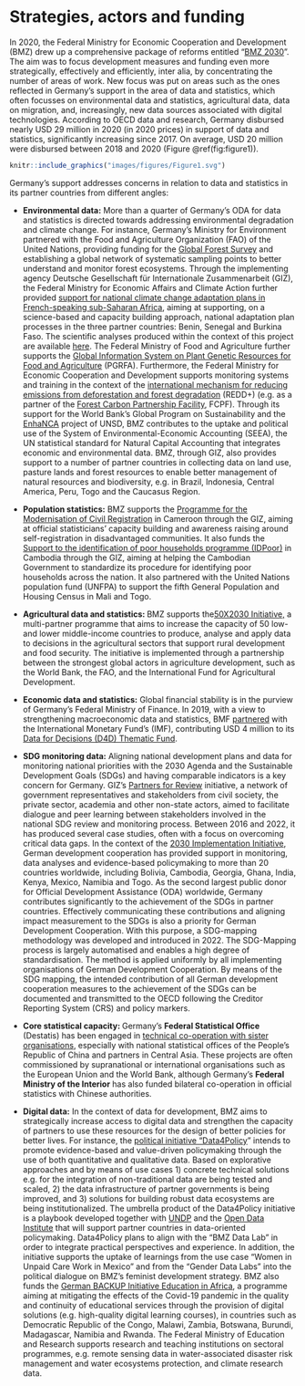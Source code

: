# Strategies, actors and funding {-}

In 2020, the Federal Ministry for Economic Cooperation and Development (BMZ) drew up a comprehensive package of reforms entitled “[BMZ 2030](https://www.bmz.de/en/development-policy/reform-strategy-bmz-2030)”. The aim was to focus development measures and funding even more strategically, effectively and efficiently, inter alia, by concentrating the number of areas of work. New focus was put on areas such as the ones reflected in Germany’s support in the area of data and statistics, which often focusses on environmental data and statistics, agricultural data, data on migration, and, increasingly, new data sources associated with digital technologies. According to OECD data and research,  Germany disbursed nearly USD 29 million in 2020 (in 2020 prices) in support of data and statistics, significantly increasing since 2017. On average, USD 20 million were disbursed between 2018 and 2020 (Figure \@ref(fig:figure1)).


```r

knitr::include_graphics("images/figures/Figure1.svg")

```


Germany's support addresses concerns in relation to data and statistics in its partner countries from different angles:

- **Environmental data:** More than a quarter of Germany's ODA for data and statistics is directed towards addressing environmental degradation and climate change. For instance, Germany's Ministry for Environment partnered with the Food and Agriculture Organization (FAO) of the United Nations, providing funding for the [Global Forest Survey](http://www.fao.org/in-action/global-forest-survey/en/)  and establishing a global network of systematic sampling points to better understand and monitor forest ecosystems. Through the implementing agency Deutsche Gesellschaft für Internationale Zusammenarbeit (GIZ), the Federal Ministry for Economic Affairs and Climate Action further provided [support for national climate change adaptation plans in French-speaking sub-Saharan Africa](https://www.giz.de/en/worldwide/61303.html), aiming at supporting, on a science-based and capacity building approach, national adaptation plan processes in the three partner countries: Benin, Senegal and Burkina Faso. The scientific analyses produced within the context of this project are available [here](https://climateanalytics.org/projects/pas-pna-science-based-national-adaptation-planning-in-sub-saharan-africa/). The Federal Ministry of Food and Agriculture further supports the [Global Information System on Plant Genetic Resources for Food and Agriculture](http://www.fao.org/plant-treaty/areas-of-work/global-information-system/en/) (PGRFA). Furthermore, the Federal Ministry for Economic Cooperation and Development supports monitoring systems and training in the context of the [international mechanism for reducing emissions from deforestation and forest degradation](https://www.international-climate-initiative.com/en/issues/natural-carbon-sinks/redd) (REDD+) (e.g. as a partner of the [Forest Carbon Partnership Facility](https://www.forestcarbonpartnership.org/), FCPF). Through its support for the World Bank's Global Program on Sustainability and the [EnhaNCA](https://seea.un.org/content/enhanca-enhance-natural-capital-accounting-policy-uptake-and-relevance) project of UNSD, BMZ contributes to the uptake and political use of the System of Environmental-Economic Accounting (SEEA), the UN statistical standard for Natural Capital Accounting that integrates economic and environmental data. BMZ, through GIZ, also provides support to a number of partner countries in collecting data on land use, pasture lands and forest resources to enable better management of natural resources and biodiversity, e.g. in Brazil, Indonesia, Central America, Peru, Togo and the Caucasus Region.

- **Population statistics:** BMZ supports the [Programme for the Modernisation of Civil Registration](https://www.giz.de/en/worldwide/87334.html) in Cameroon through the GIZ, aiming at official statisticians' capacity building and awareness raising around self-registration in disadvantaged communities. It also funds the [Support to the identification of poor households programme (IDPoor)](https://www.giz.de/en/worldwide/17300.html) in Cambodia through the GIZ, aiming at helping the Cambodian Government to standardize its procedure for identifying poor households across the nation. It also partnered with the United Nations population fund (UNFPA) to support the fifth General Population and Housing Census in Mali and Togo.

- **Agricultural data and statistics: **BMZ supports the[50X2030 Initiative,](https://www.50x2030.org/) a multi-partner programme that aims to increase the capacity of 50 low- and lower middle-income countries to produce, analyse and apply data to decisions in the agricultural sectors that support rural development and food security. The initiative is implemented through a partnership between the strongest global actors in agriculture development, such as the World Bank, the FAO, and the International Fund for Agricultural Development.

- **Economic data and statistics:** Global financial stability is in the purview of Germany's Federal Ministry of Finance. In 2019, with a view to strengthening macroeconomic data and statistics, BMF [partnered](https://www.bundesfinanzministerium.de/Content/DE/Standardartikel/Themen/Internationales_Finanzmarkt/2019-04-09-Beitrag-globale-Finanzstabilitaet.html) with the International Monetary Fund's (IMF), contributing USD 4 million to its [Data for Decisions (D4D) Thematic Fund](https://www.imf.org/en/Capacity-Development/D4D/d4d-fund).

- **SDG monitoring data:** Aligning national development plans and data for monitoring national priorities with the 2030 Agenda and the Sustainable Development Goals (SDGs) and having comparable indicators is a key concern for Germany. GIZ's [Partners for Review](http://www.partners-for-review.de/wp-content/uploads/2017/07/partners-for-review_flyer_webversion.pdf) initiative, a network of government representatives and stakeholders from civil society, the private sector, academia and other non-state actors, aimed to facilitate dialogue and peer learning between stakeholders involved in the national SDG review and monitoring process. Between 2016 and 2022, it has produced several case studies, often with a focus on overcoming critical data gaps. In the context of the [2030 Implementation Initiative](https://www.giz.de/en/downloads/giz2019-en-A%20sustainable%20path%20to%20the%20future-the%202030%20Implementation%20Initiative.pdf), German development cooperation has provided support in monitoring, data analyses and evidence-based policymaking to more than 20 countries worldwide, including Bolivia, Cambodia, Georgia, Ghana, India, Kenya, Mexico, Namibia and Togo. As the second largest public donor for Official Development Assistance (ODA) worldwide, Germany contributes significantly to the achievement of the SDGs in partner countries. Effectively communicating these contributions and aligning impact measurement to the SDGs is also a priority for German Development Cooperation. With this purpose, a SDG-mapping methodology was developed and introduced in 2022. The SDG-Mapping process is largely automatised and enables a high degree of standardisation. The method is applied uniformly by all implementing organisations of German Development Cooperation. By means of the SDG mapping, the intended contribution of all German development cooperation measures to the achievement of the SDGs can be documented and transmitted to the OECD following the Creditor Reporting System (CRS) and policy markers.

- **Core statistical capacity: **Germany's **Federal Statistical Office** (Destatis) has been engaged in [technical co-operation with sister organisations](https://www.statistischebibliothek.de/mir/servlets/MCRFileNodeServlet/DEHeft_derivate_00022292/StrategieProgrammplan2016_2020de.pdf;jsessionid=163E443EE5D34C450D456FC411F59AC2), especially with national statistical offices of the People's Republic of China and partners in Central Asia. These projects are often commissioned by supranational or international organisations such as the European Union and the World Bank, although Germany's **Federal Ministry of the Interior** has also funded bilateral co-operation in official statistics with Chinese authorities.

- **Digital data:** In the context of data for development, BMZ aims to strategically increase access to digital data and strengthen the capacity of partners to use these resources for the design of better policies for better lives. For instance, the [political initiative "Data4Policy](https://www.bmz-digital.global/en/overview-of-initiatives/data4policy/)" intends to promote evidence-based and value-driven policymaking through the use of both quantitative and qualitative data. Based on explorative approaches and by means of use cases 1) concrete technical solutions e.g. for the integration of non-traditional data are being tested and scaled, 2) the data infrastructure of partner governments is being improved, and 3) solutions for building robust data ecosystems are being institutionalized. The umbrella product of the Data4Policy initiative is a playbook developed together with [UNDP](https://www.undp.org/) and the [Open Data Institute](https://theodi.org/) that will support partner countries in data-oriented policymaking. Data4Policy plans to align with the "BMZ Data Lab" in order to integrate practical perspectives and experience. In addition, the initiative supports the uptake of learnings from the use case "Women in Unpaid Care Work in Mexico" and from the "Gender Data Labs" into the political dialogue on BMZ's feminist development strategy. BMZ also funds the [German BACKUP Initiative Education in Africa](https://www.giz.de/en/worldwide/15707.html), a programme aiming at mitigating the effects of the Covid-19 pandemic in the quality and continuity of educational services through the provision of digital solutions (e.g. high-quality digital learning courses), in countries such as Democratic Republic of the Congo, Malawi, Zambia, Botswana, Burundi, Madagascar, Namibia and Rwanda. The Federal Ministry of Education and Research supports research and teaching institutions on sectoral programmes, e.g. remote sensing data in water-associated disaster risk management and water ecosystems protection, and climate research data.
